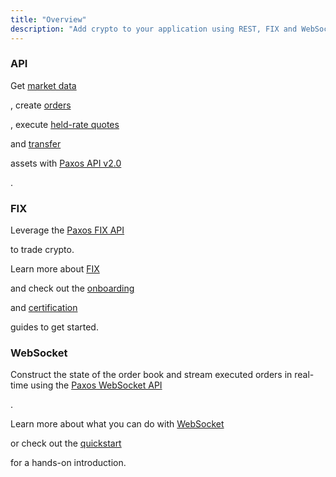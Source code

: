 ```yaml
---
title: "Overview"
description: "Add crypto to your application using REST, FIX and WebSocket APIs."
---
```


[v2-api]: ../api-reference

[market-data]: ../api-reference/market-data

[orders]: ../api-reference/orders

[quotes]: ../api-reference/quotes

[transfers]: ../api-reference/transfers

[websocket-api]: api/websocket

[websocket-overview]: api/websocket

[websocket-quickstart]: /guides/crypto-brokerage/websocket

[fix-api]: https://developer.paxos.com/docs/itbit/fix/

[fix-onboard]: fix/onboard

[fix-certify]: fix/certify

[fix]: fix

### API

Get [market data][market-data]

, create [orders][orders]

, execute [held-rate quotes][quotes]

 and [transfer][transfers]

 assets with [Paxos API v2.0][v2-api]

.

### FIX

Leverage the [Paxos FIX API][fix-api]

 to trade crypto.

Learn  more about [FIX][fix]

 and check out the [onboarding][fix-onboard]

 and [certification][fix-certify]

 guides to get started.

### WebSocket

Construct the state of the order book and stream executed orders in real-time using the [Paxos WebSocket API][websocket-api]

.

Learn more about what you can do with [WebSocket][websocket-overview]

 or check out the [quickstart][websocket-quickstart]

 for a hands-on introduction.